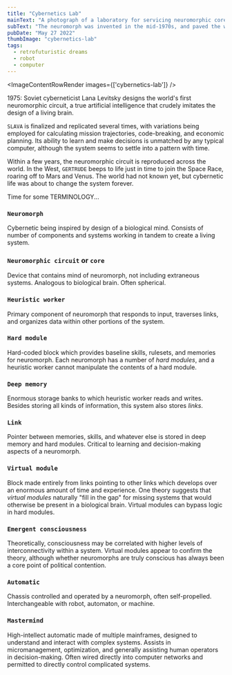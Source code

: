 ```yaml
---
title: "Cybernetics Lab"
mainText: "A photograph of a laboratory for servicing neuromorphic cores."
subText: "The neuromorph was invented in the mid-1970s, and paved the way for ubiquitous robots."
pubDate: "May 27 2022"
thumbImage: "cybernetics-lab"
tags:
  - retrofuturistic dreams
  - robot
  - computer
---
```



<ImageContentRowRender 
  images={['cybernetics-lab']}
/>

1975: Soviet cyberneticist Lana Levitsky designs the world's first neuromorphic circuit, a true artificial intelligence that crudely imitates the design of a living brain.

`SLAVA` is finalized and replicated several times, with variations being employed for calculating mission trajectories, code-breaking, and economic planning. Its ability to learn and make decisions is unmatched by any typical computer, although the system seems to settle into a pattern with time.

Within a few years, the neuromorphic circuit is reproduced across the world. In the West, `GERTRUDE` beeps to life just in time to join the Space Race, roaring off to Mars and Venus. The world had not known yet, but cybernetic life was about to change the system forever.

<QuoteContentRowRender author={AuthorUniserve} >
Time for some TERMINOLOGY...
</QuoteContentRowRender>

### `Neuromorph`

Cybernetic being inspired by design of a biological mind. Consists of number of components and systems working in tandem to create a living system.

### `Neuromorphic circuit` or `core`

Device that contains mind of neuromorph, not including extraneous systems. Analogous to biological brain. Often spherical.

### `Heuristic worker`

Primary component of neuromorph that responds to input, traverses links, and organizes data within other portions of the system.

### `Hard module`

Hard-coded block which provides baseline skills, rulesets, and memories for neuromorph. Each neuromorph has a number of *hard modules*, and a heuristic worker cannot manipulate the contents of a hard module.

### `Deep memory`

Enormous storage banks to which heuristic worker reads and writes. Besides storing all kinds of information, this system also stores *links*.

### `Link`

Pointer between memories, skills, and whatever else is stored in deep memory and hard modules. Critical to learning and decision-making aspects of a neuromorph.

### `Virtual module`

Block made entirely from links pointing to other links which develops over an enormous amount of time and experience. One theory suggests that *virtual modules* naturally "fill in the gap" for missing systems that would otherwise be present in a biological brain. Virtual modules can bypass logic in hard modules.

### `Emergent consciousness`

Theoretically, consciousness may be correlated with higher levels of interconnectivity within a system. Virtual modules appear to confirm the theory, although whether neuromorphs are truly conscious has always been a core point of political contention.

### `Automatic`

Chassis controlled and operated by a neuromorph, often self-propelled. Interchangeable with robot, automaton, or machine.

### `Mastermind`

High-intellect automatic made of multiple mainframes, designed to understand and interact with complex systems. Assists in micromanagement, optimization, and generally assisting human operators in decision-making. Often wired directly into computer networks and permitted to directly control complicated systems.